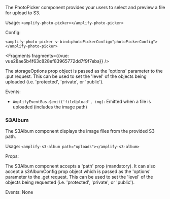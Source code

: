 The PhotoPicker component provides your users to select and preview a file for upload to S3.

Usage: ```<amplify-photo-picker></amplify-photo-picker>```

Config:
```
<amplify-photo-picker v-bind:photoPickerConfig="photoPickerConfig"></amplify-photo-picker>
```




<Fragments fragments={{vue: vue28ae5b4f63c828ef83965772dd7f9f7eba}} />

The storageOptions prop object is passed as the 'options' parameter to the .put request.  This can be used to set the 'level' of the objects being uploaded (i.e. 'protected', 'private', or 'public').

Events:

* ```AmplifyEventBus.$emit('fileUpload', img)```: Emitted when a file is uploaded (includes the image path)


### S3Album

The S3Album component displays the image files from the provided S3 path.

Usage: ```<amplify-s3-album path="uploads"></amplify-s3-album>```

Props:

The S3Album component accepts a 'path' prop (mandatory). It can also accept a s3AlbumConfig prop object which is passed as the 'options' parameter to the .get request.  This can be used to set the 'level' of the objects being requested (i.e. 'protected', 'private', or 'public').



Events: None